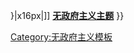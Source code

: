 {{Navbox
|name = 無政府主義
|state = {{{state|}}}
|bodyclass = hlist
|title = [[无政府主义]]
| group1 = {{longitem|[[無政府主義學派|學派]]}}
| list1  =
* [[佛教無政府主義|佛教]]
* [[無政府資本主義|資本]]
* [[基督教無政府主義|基督教]]
* [[集體無政府主義|集體]]
* [[無政府共產主義|共產]]
* [[利己無政府主義|利己]]
* [[存在無政府主義|存在]]
* [[無政府女性主義|女性]]
* [[綠色無政府主義|綠色]]
* [[個人無政府主義|個人]]
* [[資訊無政府主義|資訊]]
* [[暴動無政府主義|暴動]]
* [[左翼無政府主義|左翼]]
* [[互助主義|互助]]
* [[無政府裸體主義|裸體]]
* [[虛無運動|虛無]]
* [[無政府和平主義|和平]]
* [[哲學無政府主義|哲學]]
* [[平台主義|平台]]
* [[後無政府主義|後無政府]]
* [[後殖民無政府主義|後殖民]]
* [[後左翼無政府|後左翼]]
* [[無政府原始主義|原始]]
* [[酷兒無政府主義|酷兒]]
* [[社會無政府主義|社會]]
* [[無政府工團主義|工團]]
* [[合成無政府主義|合成]]
* [[純素食無政府主義|純素食]]
* [[不帶形容詞的無政府主義|不帶形容詞]]

| group2 = {{longitem|[[:Category:无政府主义理论|理论和实践]]}}
| list2 =
* [[無政府狀態]]
* [[黑塊]]
* [[阶级斗争]]
* [[公社]]
* [[合作社]]
* [[反經濟學]]
* [[直接行动]]
* [[直接民主制]]
* [[無政府主義經濟學|經濟學]]
* [[Especifismo]]
* [[个人主义]]
* [[個人再造]]
* [[Illegalism]]
* [[行動宣傳]]
* [[互惠]]
* [[自我所有權]]
* [[社會生態學]]
* [[自發秩序]]
* [[合成無政府主義|合成]]
* [[佔屋]]
* [[工人自治]]
* [[拒絕工作]]

| group3 = [[:Category:無政府主義者|人物]]
| list3  =
* {{link-en|爱德华·阿布拉莫斯基|Edward Abramowski}}
* {{link-en|埃米尔·阿尔芒|Émile Armand}}
* [[米哈伊尔·巴枯宁]]
* [[亞歷山大·貝克曼]]
* {{link-en|阿尔弗雷多·博南诺|Alfredo Maria Bonanno}}
* [[默里·布克钦]]
* [[诺姆·乔姆斯基]]
* [[威廉·戈德温]]
* [[埃玛·戈尔德曼]]
* [[彼得·阿列克谢耶维奇·克鲁泡特金]]
* {{link-en|古斯塔夫·兰道尔|Gustav Landauer}}
* [[埃里科·马拉泰斯塔]]
* {{link-en|约翰·莫斯特|Johann Most}}
* [[埃里希·米萨姆]]
* [[皮埃爾-約瑟夫·普魯東]]
* {{link-en|鲁多尔夫·洛克尔|Rudolf Rocker}}
* [[穆瑞·羅斯巴德]]
* {{link-en|特洛伊·索斯盖特|Troy Southgate}}
* [[萊桑德·斯波納]]
* [[麥克斯·施蒂納]]
* [[亨利·戴维·梭罗]]
* [[本杰明·塔克]]
* [[Volin]]
* {{link-en|科林·沃德|Colin Ward}}
* [[約書亞·沃倫]]
* {{link-en|約翰·哲忍|John Zerzan}}

| group4 = [[無政府主義議題|議題]]
| list4  =
* [[無政府資本主義]]
* [[無政府主義與動物權利|与動物權利]]
* [[無政府主義與資本主義|与資本主義]]
* [[對無政府主義的批評|批評]]
* [[無政府主義與伊斯蘭教|与伊斯蘭教]]
* [[無政府主義與馬克思主義|与馬克思主義]]
* [[無政府主義與民族主義|与民族主義]]
* [[無政府主義與猶太教正統派|与猶太教正統派]]
* [[無政府主義與宗教|与宗教]]
* [[無政府主義與性和愛情|与性和愛情]]
* [[無政府主義與暴力|与暴力]]

| group5 = [[無政府主義史|歷史]]
| list5 =
* [[甘粕事件]]
* [[西班牙内战中的无政府主义加泰罗尼亚|无政府主义加泰罗尼亚]]
* {{link-en|1903年移民法案|Immigration Act of 1903}}
* {{link-en|澳大利亞無政府主義百年慶典|Australian Anarchist Centenary Celebrations}}
* [[紅色兩年]]
* [[海牙大會 (1872年)|海牙大會]]
* [[干草市场暴乱]]
* {{link-en|幸徳事件|High Treason Incident}}
* [[烏克蘭革命起義軍]]
* {{link-en|阿姆斯特丹國際無政府主義大會|International Anarchist Congress of Amsterdam}}
* {{link-en|凱特夏普利圖書館|Kate Sharpley Library}}
* [[喀琅施塔得起义]]
* {{link-en|拉巴迪收藏品|Labadie Collection}}
* [[LIP]]
* 《{{link-en|十六宣言|Manifesto of the Sixteen}}》
* [[五月风暴]]
* [[五朔節]]
* [[巴黎公社]]
* {{link-en|西班牙革命|Spanish Revolution}}
* [[悲劇之週]]

| group6 = 文化
| list6  =
*《[[到街壘去]]》
* [[無政府龐克]]
* [[無政府主義與藝術|藝術]]
* [[文化干扰]]
* [[DIY文化]]
* [[免費素食主義]]
* [[無政府主義免費學校|免費學校]]
* [[免費商店]]
* {{link-en|獨立媒體中心|Independent Media Center}}
* [[資訊商店]]
* {{link-en|猶太無政府主義|Jewish anarchism}}
* [[普及教育]]
* {{link-en|真的真的自由市场|Really Really Free Market}}
* [[無政府主義象徵|象徵]]
* [[無政府主義術語|術語]]

| group7 = [[無政府主義經濟|經濟]]
| list7 =
* [[集體無政府主義|集體]]
* [[無政府共產主義|共產]]
* [[合作社]]
* [[反經濟學]]
* [[無政府主義免費學校|免費學校]]
* [[免費商店]]
* [[禮物經濟]]
* [[市場廢除主義]]
* [[互助]]
* [[互惠]]
* [[參與型經濟]]
* {{link-en|真的真的自由市场|Really Really Free Market}}
* [[無政府工團主義|工團]]
* [[工資奴隸]]
* [[工人自治]]

| group8 = 区域
| list8  =
* [[非洲無政府主義|非洲]]
* [[阿根廷無政府主義|阿根廷]]
* [[澳大利亞無政府主義|澳大利亞]]
* [[巴西無政府主義l|巴西]]
* [[加拿大無政府主義|加拿大]]
* [[中國無政府主義|中國]]
* [[古巴無政府主義|古巴]]
* [[厄瓜多無政府主義|厄瓜多尔]]
* [[埃及無政府主義|埃及]]
* [[英國無政府主義|英國]]
* [[法國無政府主義|法國]]
* [[德國無政府主義|德國]]
* [[希臘無政府主義|希臘]]
* [[印度無政府主義|印度]]
* [[愛爾蘭無政府主義|愛爾蘭]]
* [[以色列無政府主義|以色列]]
* [[義大利無政府主義|義大利]]
* [[日本無政府主義|日本]]
* [[約旦無政府主義|約旦]]
* [[韓國無政府主義|韓國]]
* [[墨西哥無政府主義|墨西哥]]
* [[波蘭無政府主義|波蘭]]
* [[俄羅斯無政府主義|俄羅斯]]
* [[西班牙無政府主義|西班牙]]
* [[瑞典無政府主義|瑞典]]
* [[土耳其無政府主義|土耳其]]
* [[烏克蘭無政府主義|烏克蘭]]
* [[美國無政府主義|美國]]
* [[越南無政府主義|越南]]

| group9 = 列表
| list9 =
* [[:en:List of anarchist books|書籍]]
* [[:en:List of anarchist communities|社群]]
* [[:en:List of fictional anarchists|虛構人物]]
* [[:en:List of Jewish anarchists|猶太無政府主義者]]
* [[:en:List of anarchist musicians|音樂家]]
* [[:en:List of anarchist organizations|組織]]
* [[:en:List of anarchist periodicals|期刊]]
* [[:en:List of anarchist poets|詩人]]
* [[:en:List of anarcho-punk bands|無政府龐克樂團]]
* [[:en:List of Russian anarchists|俄國無政府主義者]]

| group10 = 相关话题
| list10  =
* [[反資本主義]]
* [[反共產主義]]
* [[反消費主義]]
* [[反企業行動主義]]
* [[反法西斯主義]]
* [[反全球化运动]]
* [[反軍國主義]]
* [[反中央集權主義]]
* [[反戰]]
* [[自我支配主義]]
* [[自治主義]]
* [[勞工運動]]
* [[左翼共產主義]]
* [[自由意志主義]]
* [[自由意志社會主義]]
* [[非暴力]]
* [[情境主义国际|情境主义]]

| below =
* [[File:{{{image|{{{2|BlackFlagSymbol.svg}}}}}}|x16px|]] '''[[Portal:无政府主义|无政府主义主题]]'''
}}
<noinclude>
[[Category:无政府主义模板]]
</noinclude>